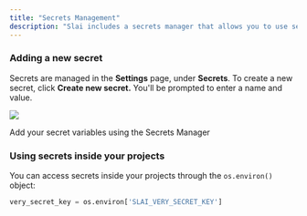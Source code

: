 ```yaml
---
title: "Secrets Management"
description: "Slai includes a secrets manager that allows you to use secrets across your different projects."
---
```


### Adding a new secret

Secrets are managed in the **Settings** page, under **Secrets**. To create a new secret, click **Create new secret.** You'll be prompted to enter a name and value.

![](/img/secrets_manager.png)

Add your secret variables using the Secrets Manager

### Using secrets inside your projects

You can access secrets inside your projects through the `os.environ()` object:

```python
very_secret_key = os.environ['SLAI_VERY_SECRET_KEY']
```

